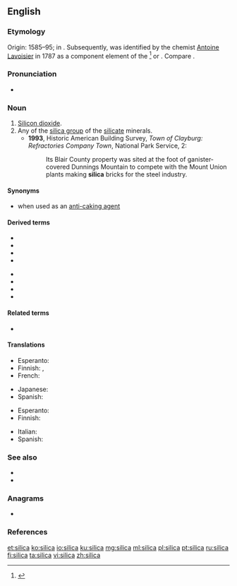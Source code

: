 {{also|sílica}}
==English==

===Etymology===
Origin: 1585–95; in {{etyl|la|en}} {{m|la|silex||hard stone, flint}}. Subsequently, {{m|en|silicon}} was identified by the chemist [[w:Antoine Lavoisier|Antoine Lavoisier]] in 1787 as a component element of the {{m|la||silex}}<ref>{{R:Dictionary.com|silex}}</ref> or {{m|la||silicis}}. Compare {{m|en|silicate}}.

===Pronunciation===
* {{a|UK}} {{IPA|/ˈsɪl.ɪ.kə/|lang=en}}

===Noun===
{{en-noun|~|silicas}}

# [[silicon dioxide|Silicon dioxide]].
# Any of the [[silica group]] of the [[silicate]] minerals.
#* '''1993''', Historic American Building Survey, ''Town of Clayburg: Refractories Company Town'', National Park Service, 2:
#*: Its Blair County property was sited at the foot of ganister-covered Dunnings Mountain to compete with the Mount Union plants making '''silica''' bricks for the steel industry.

====Synonyms====
* {{l|en|E551}} when used as an [[anti-caking agent]]

====Derived terms====
{{der-top}}
* {{l|en|silica gel}}
* {{l|en|silica glass}}
* {{l|en|silicate}}
* {{l|en|silica wool}}
{{der-mid}}
* {{l|en|siliceous}}
* {{l|en|silici-}}
* {{l|en|silicic}}
* {{l|en|silicide}}
{{der-bottom}}

====Related terms====
* {{l|en|silicon}}

====Translations====
{{trans-top|silicon dioxide}}
* Esperanto: {{t|eo|siliko}}
* Finnish: {{t+|fi|piidioksidi}}, {{t|fi|silika}}
* French: {{t+|fr|silice|f}}
{{trans-mid}}
* Japanese: {{t|ja|シリカ|tr=shirika|sc=Jpan}}
* Spanish: {{t+|es|sílice|f}}
{{trans-bottom}}

{{trans-top|silica group of the silicate minerals}}
* Esperanto: {{t|eo|siliko}}
* Finnish: {{t|fi|hohkasilikaatti}}
{{trans-mid}}
* Italian: {{t+|it|silice}}
* Spanish: {{t+|es|sílice|f}}
{{trans-bottom}}

===See also===
* {{l|en|quartz}}
* {{l|en|sand}}

===Anagrams===
* {{l|en|sialic}}

===References===
<references/>

[[et:silica]]
[[ko:silica]]
[[io:silica]]
[[ku:silica]]
[[mg:silica]]
[[ml:silica]]
[[pl:silica]]
[[pt:silica]]
[[ru:silica]]
[[fi:silica]]
[[ta:silica]]
[[vi:silica]]
[[zh:silica]]